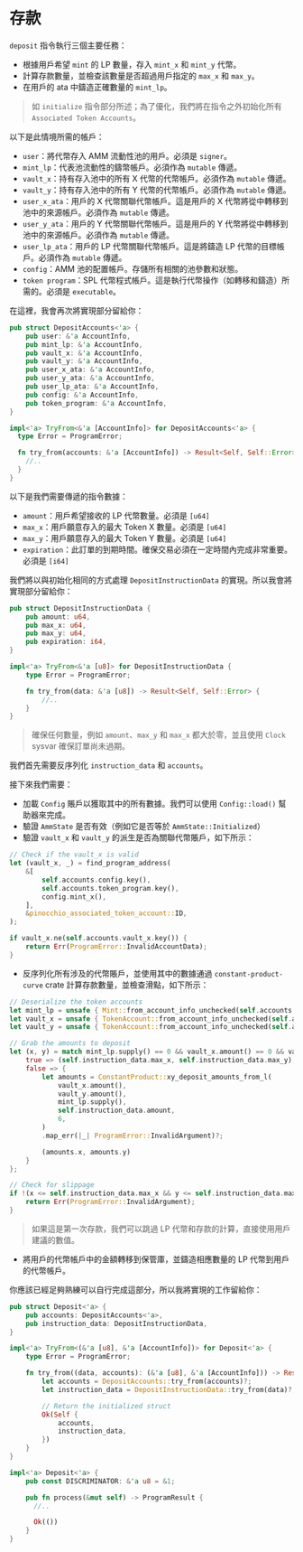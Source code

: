 # 存款

`deposit` 指令執行三個主要任務：
- 根據用戶希望 `mint` 的 LP 數量，存入 `mint_x` 和 `mint_y` 代幣。
- 計算存款數量，並檢查該數量是否超過用戶指定的 `max_x` 和 `max_y`。
- 在用戶的 ata 中鑄造正確數量的 `mint_lp`。

> 如 `initialize` 指令部分所述；為了優化，我們將在指令之外初始化所有 `Associated Token Accounts`。

<ArticleSection name="所需帳戶" id="required-accounts" level="h2" />

以下是此情境所需的帳戶：
- `user`：將代幣存入 AMM 流動性池的用戶。必須是 `signer`。
- `mint_lp`：代表池流動性的鑄幣帳戶。必須作為 `mutable` 傳遞。
- `vault_x`：持有存入池中的所有 X 代幣的代幣帳戶。必須作為 `mutable` 傳遞。
- `vault_y`：持有存入池中的所有 Y 代幣的代幣帳戶。必須作為 `mutable` 傳遞。
- `user_x_ata`：用戶的 X 代幣關聯代幣帳戶。這是用戶的 X 代幣將從中轉移到池中的來源帳戶。必須作為 `mutable` 傳遞。
- `user_y_ata`：用戶的 Y 代幣關聯代幣帳戶。這是用戶的 Y 代幣將從中轉移到池中的來源帳戶。必須作為 `mutable` 傳遞。
- `user_lp_ata`：用戶的 LP 代幣關聯代幣帳戶。這是將鑄造 LP 代幣的目標帳戶。必須作為 `mutable` 傳遞。
- `config`：AMM 池的配置帳戶。存儲所有相關的池參數和狀態。
- `token program`：SPL 代幣程式帳戶。這是執行代幣操作（如轉移和鑄造）所需的。必須是 `executable`。

在這裡，我會再次將實現部分留給你：

```rust
pub struct DepositAccounts<'a> {
    pub user: &'a AccountInfo,
    pub mint_lp: &'a AccountInfo,
    pub vault_x: &'a AccountInfo,
    pub vault_y: &'a AccountInfo,
    pub user_x_ata: &'a AccountInfo,
    pub user_y_ata: &'a AccountInfo,
    pub user_lp_ata: &'a AccountInfo,
    pub config: &'a AccountInfo,
    pub token_program: &'a AccountInfo,
}

impl<'a> TryFrom<&'a [AccountInfo]> for DepositAccounts<'a> {
  type Error = ProgramError;

  fn try_from(accounts: &'a [AccountInfo]) -> Result<Self, Self::Error> {
    //..
  }
}
```

<ArticleSection name="Instruction Data" id="instruction-data" level="h2" />

以下是我們需要傳遞的指令數據：
- `amount`：用戶希望接收的 LP 代幣數量。必須是 `[u64]`
- `max_x`：用戶願意存入的最大 Token X 數量。必須是 `[u64]`
- `max_y`：用戶願意存入的最大 Token Y 數量。必須是 `[u64]`
- `expiration`：此訂單的到期時間。確保交易必須在一定時間內完成非常重要。必須是 `[i64]`

我們將以與初始化相同的方式處理 `DepositInstructionData` 的實現。所以我會將實現部分留給你：

```rust
pub struct DepositInstructionData {
    pub amount: u64,
    pub max_x: u64,
    pub max_y: u64,
    pub expiration: i64,
}

impl<'a> TryFrom<&'a [u8]> for DepositInstructionData {
    type Error = ProgramError;

    fn try_from(data: &'a [u8]) -> Result<Self, Self::Error> {
        //..
    }
}
```

> 確保任何數量，例如 `amount`、`max_y` 和 `max_x` 都大於零，並且使用 `Clock` sysvar 確保訂單尚未過期。

<ArticleSection name="Instruction Logic" id="instruction-logic" level="h2" />

我們首先需要反序列化 `instruction_data` 和 `accounts`。

接下來我們需要：
- 加載 `Config` 賬戶以獲取其中的所有數據。我們可以使用 `Config::load()` 幫助器來完成。
- 驗證 `AmmState` 是否有效（例如它是否等於 `AmmState::Initialized`）
- 驗證 `vault_x` 和 `vault_y` 的派生是否為關聯代幣賬戶，如下所示：

```rust
// Check if the vault_x is valid
let (vault_x, _) = find_program_address(
    &[
        self.accounts.config.key(),
        self.accounts.token_program.key(),
        config.mint_x(),
    ],
    &pinocchio_associated_token_account::ID,
);

if vault_x.ne(self.accounts.vault_x.key()) {
    return Err(ProgramError::InvalidAccountData);
}
```

- 反序列化所有涉及的代幣賬戶，並使用其中的數據通過 `constant-product-curve` crate 計算存款數量，並檢查滑點，如下所示：

```rust
// Deserialize the token accounts
let mint_lp = unsafe { Mint::from_account_info_unchecked(self.accounts.mint_lp)? };
let vault_x = unsafe { TokenAccount::from_account_info_unchecked(self.accounts.vault_x)? };
let vault_y = unsafe { TokenAccount::from_account_info_unchecked(self.accounts.vault_y)? };

// Grab the amounts to deposit
let (x, y) = match mint_lp.supply() == 0 && vault_x.amount() == 0 && vault_y.amount() == 0 {
    true => (self.instruction_data.max_x, self.instruction_data.max_y),
    false => {
        let amounts = ConstantProduct::xy_deposit_amounts_from_l(
            vault_x.amount(),
            vault_y.amount(),
            mint_lp.supply(),
            self.instruction_data.amount,
            6,
        )
        .map_err(|_| ProgramError::InvalidArgument)?;

        (amounts.x, amounts.y)
    }
};

// Check for slippage
if !(x <= self.instruction_data.max_x && y <= self.instruction_data.max_y) {
    return Err(ProgramError::InvalidArgument);
}
```

> 如果這是第一次存款，我們可以跳過 LP 代幣和存款的計算，直接使用用戶建議的數值。

- 將用戶的代幣帳戶中的金額轉移到保管庫，並鑄造相應數量的 LP 代幣到用戶的代幣帳戶。

你應該已經足夠熟練可以自行完成這部分，所以我將實現的工作留給你：

```rust
pub struct Deposit<'a> {
    pub accounts: DepositAccounts<'a>,
    pub instruction_data: DepositInstructionData,
}

impl<'a> TryFrom<(&'a [u8], &'a [AccountInfo])> for Deposit<'a> {
    type Error = ProgramError;

    fn try_from((data, accounts): (&'a [u8], &'a [AccountInfo])) -> Result<Self, Self::Error> {
        let accounts = DepositAccounts::try_from(accounts)?;
        let instruction_data = DepositInstructionData::try_from(data)?;

        // Return the initialized struct
        Ok(Self {
            accounts,
            instruction_data,
        })
    }
}

impl<'a> Deposit<'a> {
    pub const DISCRIMINATOR: &'a u8 = &1;

    pub fn process(&mut self) -> ProgramResult {
      //..

      Ok(())
    }
}
```
